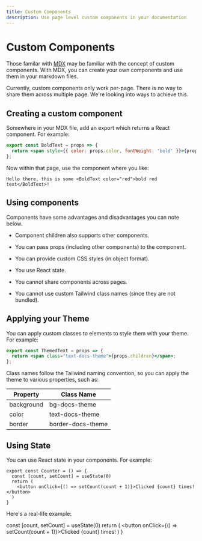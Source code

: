 ```yaml
---
title: Custom Components
description: Use page level custom components in your documentation
---
```


# Custom Components

Those familar with [MDX](https://mdxjs.com/) may be familiar with the concept of custom components.
With MDX, you can create your own components and use them in your markdown files.

<Warning>
  Currently, custom components only work per-page. There is no way to share them across multiple
  page. We're looking into ways to achieve this.
</Warning>

## Creating a custom component

Somewhere in your MDX file, add an export which returns a React component. For example:

```jsx
export const BoldText = props => {
  return <span style={{ color: props.color, fontWeight: 'bold' }}>{props.children}</span>;
};
```

Now within that page, use the component where you like:

```mdx
Hello there, this is some <BoldText color="red">bold red text</BoldText>!
```

## Using components

Components have some advantages and disadvantages you can note below.

- <Icon name="check" /> Component children also supports other components.
- <Icon name="check" /> You can pass props (including other components) to the component.
- <Icon name="check" /> You can provide custom CSS styles (in object format).
- <Icon name="check" /> You use React state.

- <Icon name="xmark" /> You cannot share components across pages.
- <Icon name="xmark" /> You cannot use custom Tailwind class names (since they are not bundled).

## Applying your Theme

You can apply custom classes to elements to style them with your theme. For example:

```jsx
export const ThemedText = props => {
  return <span class="text-docs-theme">{props.children}</span>;
};
```

Class names follow the Tailwind naming convention, so you can apply the theme to various properties, such as:

| Property   | Class Name        |
| ---------- | ----------------- |
| background | bg-docs-theme     |
| color      | text-docs-theme   |
| border     | border-docs-theme |

## Using State

You can use React state in your components. For example:

```
export const Counter = () => {
  const [count, setCount] = useState(0)
  return (
    <button onClick={() => setCount(count + 1)}>Clicked {count} times!</button>
  )
}
```

Here's a real-life example: <Counter />

  const [count, setCount] = useState(0)
  return (
    <button onClick={() => setCount(count + 1)}>Clicked {count} times!</button>
  )
}